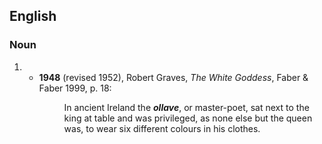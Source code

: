 ==English==

===Noun===
{{en-noun}}

# {{alternative spelling of|ollav}}
#* '''1948''' (revised 1952), Robert Graves, ''The White Goddess'', Faber & Faber 1999, p. 18:
#*: In ancient Ireland the '''''ollave''''', or master-poet, sat next to the king at table and was privileged, as none else but the queen was, to wear six different colours in his clothes.